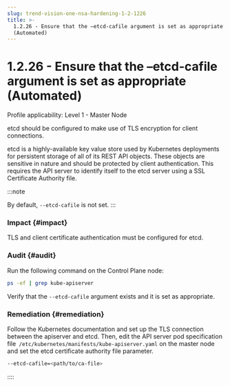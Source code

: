 ```yaml
---
slug: trend-vision-one-nsa-hardening-1-2-1226
title: >-
  1.2.26 - Ensure that the –etcd-cafile argument is set as appropriate
  (Automated)
---
```

# 1.2.26 - Ensure that the –etcd-cafile argument is set as appropriate (Automated)

Profile applicability: Level 1 - Master Node

etcd should be configured to make use of TLS encryption for client connections.

etcd is a highly-available key value store used by Kubernetes deployments for persistent storage of all of its REST API objects. These objects are sensitive in nature and should be protected by client authentication. This requires the API server to identify itself to the etcd server using a SSL Certificate Authority file.

:::note

By default, `--etcd-cafile` is not set.
:::

### Impact {#impact}

TLS and client certificate authentication must be configured for etcd.

### Audit {#audit}

Run the following command on the Control Plane node:

```bash
ps -ef | grep kube-apiserver
```

Verify that the `--etcd-cafile` argument exists and it is set as appropriate.

### Remediation {#remediation}

Follow the Kubernetes documentation and set up the TLS connection between the apiserver and etcd. Then, edit the API server pod specification file` /etc/kubernetes/manifests/kube-apiserver.yaml` on the master node and set the etcd certificate authority file parameter.

```bash
--etcd-cafile=<path/to/ca-file>
```
::::
